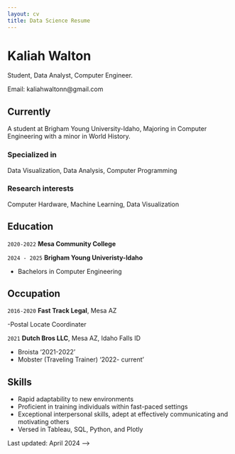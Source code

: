 ```yaml
---
layout: cv
title: Data Science Resume
---
```

# Kaliah Walton
Student, Data Analyst, Computer Engineer.

Email: kaliahwaltonn@gmail.com

## Currently
A student at Brigham Young University-Idaho, Majoring in Computer Engineering with a minor in World History.

### Specialized in

Data Visualization, Data Analysis, Computer Programming


### Research interests

Computer Hardware, Machine Learning, Data Visualization


## Education

`2020-2022`
__Mesa Community College__

`2024 - 2025`
__Brigham Young Univeristy-Idaho__

- Bachelors in Computer Engineering


## Occupation
`2016-2020`
__Fast Track Legal__, Mesa AZ

-Postal Locate Coordinater

`2021`
__Dutch Bros LLC__, Mesa AZ, Idaho Falls ID

- Broista '2021-2022'
- Mobster (Traveling Trainer) '2022- current'

## Skills
- Rapid adaptability to new environments
- Proficient in training individuals within fast-paced settings
- Exceptional interpersonal skills, adept at effectively communicating and motivating others
- Versed in Tableau, SQL, Python, and Plotly


Last updated: April 2024 -->
